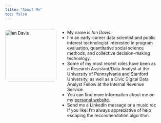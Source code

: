 ```yaml
---
title: "About Me"
toc: false
---
```


<div style="display: flex; gap: 10px; align-items: flex-start;">

<img src="images/profile2.1.png" alt="Ian Davis" style="width: 170px; border-radius: 10px;">
  
  - My name is *Ian Davis*.
  - I’m an early-career data scientist and public interest technologist interested in program evaluation, quantitative social science methods, and collective decision-making technology.
  - Some of my most recent roles have been as a Research Assistant/Data Analyst at the University of Pennsylvania and Stanford University, as well as a Civic Digital Data Analyst Fellow at the Internal Revenue Service.
  - You can find more information about me on my [personal website](https://www.iandavis1937.com).
  - Send me a LinkedIn message or a music rec if you like! I’m always appreciative of help escaping the recommendation algorithm.


</div>
